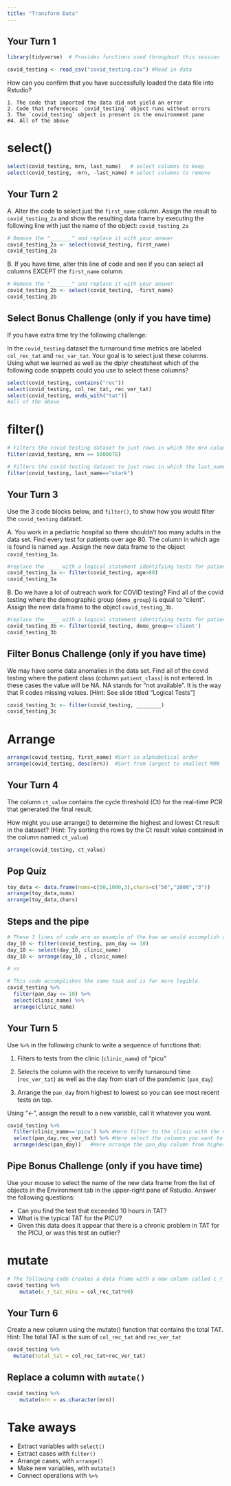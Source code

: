 ```yaml
---
title: "Transform Data"
---
```


## Your Turn 1

```r
library(tidyverse)  # Provides functions used throughout this session

covid_testing <- read_csv("covid_testing.csv") #Read in data
```

How can you confirm that you have successfully loaded the data file into Rstudio?

	1. The code that imported the data did not yield an error
	2. Code that references `covid_testing` object runs without errors
	3. The `covid_testing` object is present in the environment pane
	#4. All of the above


# select()

```r
select(covid_testing, mrn, last_name)   # select columns to keep
select(covid_testing, -mrn, -last_name) # select columns to remove 
```

## Your Turn 2

A. Alter the code to select just the `first_name` column. Assign the result to `covid_testing_2a` and show the resulting data frame by executing the following line with just the name of the object: `covid_testing_2a` 

```r
# Remove the "_______" and replace it with your answer
covid_testing_2a <- select(covid_testing, first_name)
covid_testing_2a
```

B. If you have time, alter this line of code and see if you can select all columns EXCEPT the `first_name` column.

```r
# Remove the "_______" and replace it with your answer
covid_testing_2b <- select(covid_testing, -first_name)
covid_testing_2b
```

## Select Bonus Challenge (only if you have time)

If you have extra time try the following challenge:

In the `covid_testing` dataset the turnaround time metrics are labeled `col_rec_tat` and `rec_var_tat`. Your goal is to select just these columns. Using what we learned as well as the dplyr cheatsheet which of the following code snippets could you use to select these columns?

```r
select(covid_testing, contains("rec"))
select(covid_testing, col_rec_tat, rec_ver_tat)
select(covid_testing, ends_with("tat"))
#all of the above
```


# filter()

```r
# Filters the covid testing dataset to just rows in which the mrn column is equal to 5000078
filter(covid_testing, mrn == 5000078)
```

```r
# Filters the covid testing dataset to just rows in which the last_name column is equal to "stark"
filter(covid_testing, last_name=="stark")
```

## Your Turn 3

Use the 3 code blocks below, and `filter()`, to show how you would filter the `covid_testing` dataset.


A. You work in a pediatric hospital so there shouldn't too many adults in the data set. Find every test for patients over age 80. The column in which age is found is named `age`. Assign the new data frame to the object `covid_testing_3a`.
```r
#replace the ____ with a logical statement identifying tests for patients greater than 80
covid_testing_3a <- filter(covid_testing, age>80) 
covid_testing_3a
```


B. Do we have a lot of outreach work for COVID testing? Find all of the covid testing where the demographic group (`demo_group`) is equal to "client". Assign the new data frame to the object `covid_testing_3b`.
```r
#replace the ____ with a logical statement identifying tests for patients with demo_group equal to "client"
covid_testing_3b <- filter(covid_testing, demo_group=='client')
covid_testing_3b
```

## Filter Bonus Challenge (only if you have time)

We may have some data anomalies in the data set. Find all of the covid testing where the patient class (column `patient_class`) is not entered. In these cases the value will be NA. NA stands for "not available". It is the way that R codes missing values.  [Hint: See slide titled "Logical Tests"]
```r
covid_testing_3c <- filter(covid_testing, ________)
covid_testing_3c
```


# Arrange

```r
arrange(covid_testing, first_name) #Sort in alphabetical order
arrange(covid_testing, desc(mrn))  #Sort from largest to smallest MRN
```

## Your Turn 4
The column `ct_value` contains the cycle threshold (Ct) for the real-time PCR that generated the final result.

How might you use arrange() to determine the highest and lowest Ct result in the dataset? (Hint: Try sorting the rows by the Ct result value contained in the column named `ct_value`)

```r
arrange(covid_testing, ct_value)
```


## Pop Quiz

```r
toy_data <- data.frame(nums=c(50,1000,3),chars=c("50","1000","3"))
arrange(toy_data,nums)
arrange(toy_data,chars)
```


## Steps and the pipe

```r
# These 3 lines of code are an example of the how we would accomplish a multi-step analysis based on what we've learned so far. 
day_10 <- filter(covid_testing, pan_day <= 10)
day_10 <- select(day_10, clinic_name)
day_10 <- arrange(day_10 , clinic_name)

# vs

# This code accomplishes the same task and is far more legible. 
covid_testing %>% 
  filter(pan_day <= 10) %>% 
  select(clinic_name) %>% 
  arrange(clinic_name)
```

## Your Turn 5

Use `%>%` in the following chunk to write a sequence of functions that: 

1. Filters to tests from the clinic (`clinic_name`) of "picu"

2. Selects the column with the receive to verify turnaround time (`rec_ver_tat`) as well as the day from start of the pandemic (`pan_day`)

3. Arrange the `pan_day` from highest to lowest so you can see most recent tests on top.

Using "<-", assign the result to a new variable, call it whatever you want.

```r
covid_testing %>% 
  filter(clinic_name=='picu') %>% #Here filter to the clinic with the name "picu"
  select(pan_day,rec_ver_tat) %>% #Here select the columns you want to keep
  arrange(desc(pan_day))   #Here arrange the pan_day column from highest to lowest (HINT: See the arrange section of this file to see how to use the desc() function)
```


## Pipe Bonus Challenge (only if you have time)

Use your mouse to select the name of the new data frame from the list of objects in the Environment tab in the upper-right pane of Rstudio. Answer the following questions:

- Can you find the test that exceeded 10 hours in TAT?
- What is the typical TAT for the PICU?
- Given this data does it appear that there is a chronic problem in TAT for the PICU, or was this test an outlier?


# mutate

```r
# The following code creates a data frame with a new column called c_r_tat_mins which contains the collect to receive TAT quantified in minutes.
covid_testing %>%
	mutate(c_r_tat_mins = col_rec_tat*60)
```

## Your Turn 6
Create a new column using the mutate() function that contains the total TAT. 
Hint: The total TAT is the sum of `col_rec_tat` and `rec_ver_tat`

```r
covid_testing %>% 
  mutate(total_tat = col_rec_tat+rec_ver_tat)
```

## Replace a column with `mutate()`

```r
covid_testing %>%
	mutate(mrn = as.character(mrn))
```


# Take aways

* Extract variables with `select()`  
* Extract cases with `filter()`  
* Arrange cases, with `arrange()`  
* Make new variables, with `mutate()`  
* Connect operations with `%>%`  
